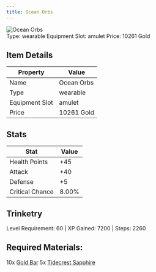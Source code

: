 ```yaml
---
title: Ocean Orbs
---
```


<div className="flex items-start gap-6 mb-8">
  <div className="flex-shrink-0">
    <img src="/assets/resources/trinketry/amulets/ocean_orbs.png" alt="Ocean Orbs" className="w-24 h-24 border rounded-lg" />
  </div>
  <div className="flex-1">
    <div className="space-y-2">
            <div className="flex flex-wrap gap-4 text-sm">
        <span className="px-2 py-1 bg-green-100 dark:bg-green-900 rounded-md">
          Type: wearable
        </span>
        <span className="px-2 py-1 bg-purple-100 dark:bg-purple-900 rounded-md">
          Equipment Slot: amulet
        </span>
        <span className="px-2 py-1 bg-yellow-100 dark:bg-yellow-900 rounded-md">
          Price: 10261 Gold
        </span>
      </div>
    </div>
  </div>
</div>

## Item Details
| Property | Value |
|----------|-------|
| Name | Ocean Orbs |
| Type | wearable |
| Equipment Slot | amulet |
| Price | 10261 Gold |

## Stats
| Stat | Value |
|------|-------|
| Health Points | +45 |
| Attack | +40 |
| Defense | +5 |
| Critical Chance | 8.00% |

## Trinketry
Level Requirement: 60 | XP Gained: 7200 | Steps: 2260

## Required Materials:
10x [Gold Bar](/docs/resources/individual/gold_bar)
5x [Tidecrest Sapphire](/docs/resources/individual/tidecrest_sapphire)


